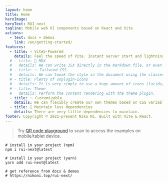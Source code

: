 ```yaml
---
layout: home
title: Home
heroImage:
heroText: RUI next
tagline: Mobile web UI components based on React and Vite
actions:
  - text: docs + demos
    link: /en/getting-started/
features:
  - title: ⚡️ Vite5-Powered
    details: Feel the speed of Vite. Instant server start and lightning fast HMR that stays fast regardless of the app size.
  # - title: 📘 MDX
  #   details: We can write JSX directly in the markdown file, or even import components.
  # - title: ✨ Tailwind CSS
  #   details: We can tweak the style in the document using the classes provided by Tailwind CSS.
  # - title: Plenty of unplugin-icons
  #   details: It is very simple to use a huge amount of icons (lucide/openmoji/tabler) in the document on demand.
  # - title: Theme
  #   details: Perform the content rendering with the theme plugin.
  - title: ✨ Customizable
    details: We can flexibly create our own themes based on CSS variables.
  - title: 📘 Maintain less dependencies
    details: There are very little dependencies to maintain.
footer: Copyright © 2021-present Niko Ni. Built with Vite & React.
---
```



> Try [QR code playground](/en/qr-code/) to scan to access the examples on mobile/tablet device. <IconLightning className="text-[1.3em] text-amber-500" />

```shell
# install in your project (npm)
npm i rui-next@latest

# install in your project (yarn)
yarn add rui-next@latest

# get reference from docs & demos
# https://nikoni.top/rui-next/
```
